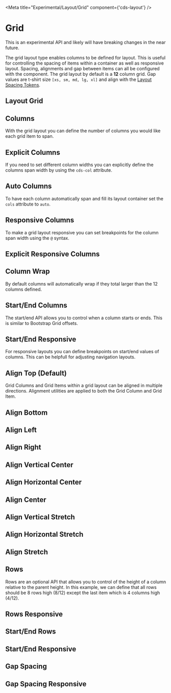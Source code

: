 
<Meta title="Experimental/Layout/Grid" component={'cds-layout'} />

# Grid

<cds-alert status="warning" closable="false" cds-layout="m-b:md">
  <cds-alert-content>
    This is an experimental API and likely will have breaking changes in the near future.
  </cds-alert-content>
</cds-alert>

The grid layout type enables columns to be defined for layout. This is useful
for controlling the spacing of items within a container as well as responsive
layout. Spacing, alignments and gap between items can all be configured with
the component. The grid layout by default is a **12** column grid. Gap values
are t-shirt size `[xs, sm, md, lg, xl]` and align with the [Layout Spacing Tokens](./?path=/docs/experimental-spacing-getting-started--page).

## Layout Grid

<Preview>
  <Story id="experimental-layout-stories--grid-layout" />
</Preview>

## Columns

With the grid layout you can define the number of columns you would like each
grid item to span.

<Preview>
  <Story id="experimental-layout-stories--grid-layout-columns" />
</Preview>

## Explicit Columns

If you need to set different column widths you can explicitly define the
columns span width by using the `cds-col` attribute.

<Preview>
  <Story id="experimental-layout-stories--grid-layout-columns-explicit" />
</Preview>

## Auto Columns

To have each column automatically span and fill its layout container set
the `cols` attribute to `auto`.

<Preview>
  <Story id="experimental-layout-stories--grid-layout-columns-auto" />
</Preview>

## Responsive Columns

To make a grid layout responsive you can set breakpoints for the column span
width using the `@` syntax.

<Preview>
  <Story id="experimental-layout-stories--grid-layout-columns-responsive" />
</Preview>

## Explicit Responsive Columns

<Preview>
  <Story id="experimental-layout-stories--grid-layout-columns-responsive-explicit" />
</Preview>

## Column Wrap

By default columns will automatically wrap if they total larger than the
12 columns defined.

<Preview>
  <Story id="experimental-layout-stories--grid-layout-columns-wrap" />
</Preview>

## Start/End Columns

The start/end API allows you to control when a column starts or ends. This is
similar to Bootstrap Grid offsets.

<Preview>
  <Story id="experimental-layout-stories--grid-layout-columns-start-end" />
</Preview>

## Start/End Responsive

For responsive layouts you can define breakpoints on start/end values of
columns. This can be helpfull for adjusting navigation layouts.

<Preview>
  <Story id="experimental-layout-stories--grid-layout-columns-start-end-responsive" />
</Preview>

## Align Top (Default)

Grid Columns and Grid Items within a grid layout can be aligned in multiple
directions. Alignment utilities are applied to both the Grid Column and Grid Item.

<Preview>
  <Story id="experimental-layout-stories--grid-layout-align-top" />
</Preview>

## Align Bottom

<Preview>
  <Story id="experimental-layout-stories--grid-layout-align-bottom" />
</Preview>

## Align Left

<Preview>
  <Story id="experimental-layout-stories--grid-layout-align-left" />
</Preview>

## Align Right

<Preview>
  <Story id="experimental-layout-stories--grid-layout-align-right" />
</Preview>

## Align Vertical Center

<Preview>
  <Story id="experimental-layout-stories--grid-layout-align-vertical-center" />
</Preview>

## Align Horizontal Center

<Preview>
  <Story id="experimental-layout-stories--grid-layout-align-horizontal-center" />
</Preview>

## Align Center

<Preview>
  <Story id="experimental-layout-stories--grid-layout-align-center" />
</Preview>

## Align Vertical Stretch

<Preview>
  <Story id="experimental-layout-stories--grid-layout-align-vertical-stretch" />
</Preview>

## Align Horizontal Stretch

<Preview>
  <Story id="experimental-layout-stories--grid-layout-align-horizontal-stretch" />
</Preview>

## Align Stretch

<Preview>
  <Story id="experimental-layout-stories--grid-layout-align-stretch" />
</Preview>

## Rows

<!-- tbd on API and flexbox support -->

Rows are an optional API that allows you to control of the height of a column
relative to the parent height. In this example, we can define that all rows
should be 8 rows high (8/12) except the last item which is 4 columns high (4/12).

<Preview>
  <Story id="experimental-layout-stories--grid-layout-rows" />
</Preview>

## Rows Responsive

<Preview>
  <Story id="experimental-layout-stories--grid-layout-rows-responsive" />
</Preview>

## Start/End Rows

<Preview>
  <Story id="experimental-layout-stories--grid-layout-rows-start-end" />
</Preview>

## Start/End Responsive

<Preview>
  <Story id="experimental-layout-stories--grid-layout-rows-start-end-responsive" />
</Preview>

## Gap Spacing

<Preview>
  <Story id="experimental-layout-stories--grid-gap" />
</Preview>

## Gap Spacing Responsive

<Preview>
  <Story id="experimental-layout-stories--grid-gap-responsive" />
</Preview>
